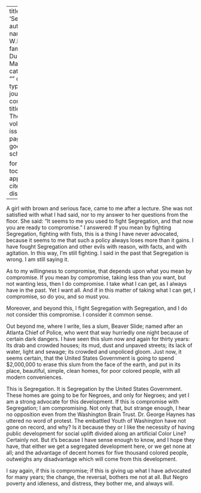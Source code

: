 
---
title: 'Segregation'
author:
  - name:
      given: W.E.B.
      family: Du Bois
date: May 1934
categories: 
  - ""
citation: 
  type: article-journal
  container-title: The Crisis
  volume: 41
  issue: 5
  page: 147
google-scholar: true

format:
  html:
    toc: false
    appendix-cite-as: display
---


A girl with brown and serious face, came to me after a lecture. She was not satisfied with what I had said, nor to my answer to her questions from the floor. She said: "It seems to me you used to fight Segregation, and that now you are ready to compromise." I answered: If you mean by fighting Segregation, fighting with fists, this is a thing I have never advocated, because it seems to me that such a policy always loses more than it gains. I have fought Segregation and other evils with reason, with facts, and with agitation. In this way, I'm still fighting. I said in the past that Segregation is wrong. I am still saying it.

As to my willingness to compromise, that depends upon what you mean by compromise. If you mean by compromise, taking less than you want, but not wanting less, then I do compromise. I take what I can get, as I always have in the past. Yet I want all. And if in this matter of taking what I can get, I compromise, so do you, and so must you.

Moreover, and beyond this, I fight Segregation with Segregation, and I do not consider this compromise. I consider it common sense.

Out beyond me, where I write, lies a slum, Beaver Slide; named after an Atlanta Chief of Police, who went that way hurriedly one night because of certain dark dangers. I have seen this slum now and again for thirty years: Its drab and crowded houses; its mud, dust and unpaved streets; its lack of water, light and sewage; its crowded and unpoliced gloom. Just now, it seems certain, that the United States Government is going to spend $2,000,000 to erase this slum from the face of the earth, and put in its place, beautiful, simple, clean homes, for poor colored people, with all modern conveniences.

This is Segregation. It is Segregation by the United States Government. These homes are going to be for Negroes, and only for Negroes; and yet I am a strong advocate for this development. If this is compromise with Segregation; I am compromising. Not only that, but strange enough, I hear no opposition even from the Washington Brain Trust. Dr. George Haynes has uttered no word of protest. The embattled Youth of Washington have not gone on record, and why? Is it because they or I like the necessity of having public development for social uplift divided along an artificial Color Line? Certainly not. But it's because I have sense enough to know, and I hope they have, that either we get a segregated development here, or we get none at all; and the advantage of decent homes for five thousand colored people, outweighs any disadvantage which will come from this development.

I say again, if this is compromise; if this is giving up what I have advocated for many years; the change, the reversal, bothers me not at all. But Negro poverty and idleness, and distress, they bother me, and always will.

